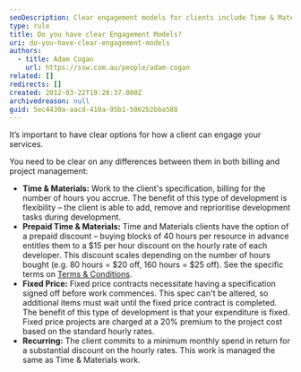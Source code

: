 ```yaml
---
seoDescription: Clear engagement models for clients include Time & Materials, Prepaid Time & Materials, Fixed Price, and Recurring options, each with unique billing and project management approaches.
type: rule
title: Do you have clear Engagement Models?
uri: do-you-have-clear-engagement-models
authors:
  - title: Adam Cogan
    url: https://ssw.com.au/people/adam-cogan
related: []
redirects: []
created: 2012-03-22T19:28:37.000Z
archivedreason: null
guid: 5ec4430a-aacd-410a-95b1-5062b2bba588
---
```


It’s important to have clear options for how a client can engage your services.

You need to be clear on any differences between them in both billing and project management:
- **Time & Materials:** Work to the client's specification, billing for the number of hours you accrue. The benefit of this type of development is flexibility – the client is able to add, remove and reprioritise development tasks during development.
- **Prepaid Time & Materials:** Time and Materials clients have the option of a prepaid discount – buying blocks of 40 hours per resource in advance entitles them to a $15 per hour discount on the hourly rate of each developer. This discount scales depending on the number of hours bought (e.g. 80 hours = $20 off, 160 hours = $25 off). See the specific terms on [Terms & Conditions](https://www.ssw.com.au/terms-and-conditions).
- **Fixed Price:** Fixed price contracts necessitate having a specification signed off before work commences. This spec can't be altered, so additional items must wait until the fixed price contract is completed. The benefit of this type of development is that your expenditure is fixed. Fixed price projects are charged at a 20% premium to the project cost based on the standard hourly rates.
- **Recurring:** The client commits to a minimum monthly spend in return for a substantial discount on the hourly rates. This work is managed the same as Time & Materials work.